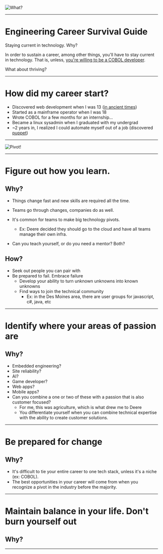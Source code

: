 ![What?](./intro.gif)

---

# Engineering Career Survival Guide

Staying current in technology. Why?

In order to sustain a career, among other things, you'll have to stay current in technology. That is, unless, [you're
willing to be a COBOL developer](https://www.wired.com/story/cant-file-unemployment-dont-blame-cobol/).

What about thriving?

---

# How did my career start?

* Discovered web development when I was 13 ([in ancient times](https://web.archive.org/web/19980210175524/http://www.yahoo.com/))
* Started as a mainframe operator when I was 18
* Wrote COBOL for a few months for an internship...
* Became a linux sysadmin when I graduated with my undergrad
* ~2 years in, I realized I could automate myself out of a job (discovered [puppet](https://puppet.com))

---

![Pivot!](./pivot.gif)

---

# Figure out how you learn.

## Why?

* Things change fast and new skills are required all the time.
* Teams go through changes, companies do as well.
* It's common for teams to make big technology pivots.
  * Ex: Deere decided they should go to the cloud and have all teams manage their own infra.

* Can you teach yourself, or do you need a mentor? Both?

## How?

* Seek out people you can pair with
* Be prepared to fail. Embrace failure
  * Develop your ability to turn unknown unknowns into known unknowns
  * Find ways to join the technical community
    * Ex: in the Des Moines area, there are user groups for javascript, c#, java, etc

---

# Identify where your areas of passion are

## Why?

* Embedded engineering?
* Site reliability?
* AI?
* Game developer?
* Web apps?
* Mobile apps?
* Can you combine a one or two of these with a passion that is also customer focused?
  * For me, this was agriculture, which is what drew me to Deere
  * You differentiate yourself when you can combine technical expertise with the ability to create customer solutions.

---

# Be prepared for change

## Why?
* It's difficult to tie your entire career to one tech stack, unless it's a niche (ex: COBOL).
* The best opportunities in your career will come from when you recognize a pivot in the industry before the majority.

---

# Maintain balance in your life. Don't burn yourself out

##  Why?

---
